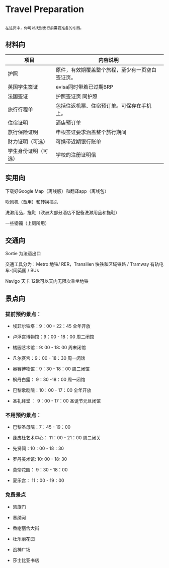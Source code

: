 # Travel Preparation

```         
```

`在这页中，你可以找到出行前需要准备的东西。`

## 材料向

| 项目                 | 内容说明                                         |
|----------------------|--------------------------------------------------|
| 护照                 | 原件，有效期覆盖整个旅程，至少有一页空白签证页。 |
| 英国学生签证         | evisa同时带着已过期BRP                           |
| 法国签证             | 护照签证页 同护照                                |
| 旅行行程单           | 包括往返机票、住宿预订单。可保存在手机上。       |
| 住宿证明             | 酒店预订单                                       |
| 旅行保险证明         | 申根签证要求涵盖整个旅行期间                     |
| 财力证明（可选）     | 可携带近期银行账单                               |
| 学生身份证明（可选） | 学校的注册证明信                                 |

## 实用向

下载好Google Map（离线版）和翻译app（离线包）

吹风机（备用）和转换插头

洗漱用品，拖鞋（欧洲大部分酒店不配备洗漱用品和拖鞋）

一些钢镚（上厕所用）

## 交通向

Sortie 为法语出口

交通工具分为：Metro 地铁/ RER，Transilien 快铁和区域铁路 / Tramway 有轨电车·（同英国 / BUs

Navigo 天卡 12欧可以天内无限次乘坐地铁

## 景点向

### 提前预约景点：

-   埃菲尔铁塔：9：00 - 22：45 全年开放

-   卢浮宫博物馆：9：00 - 18：00 周二闭馆

-   橘园艺术馆：9: 00 - 18: 00 周末闭馆

-   凡尔赛宫：9：00 - 18：30 周一闭馆

-   奥赛博物馆：9：30 - 18：00 周二闭馆

-   枫丹白露： 9：30 -18：00 周一闭馆

-   巴黎歌剧院：10：00 - 17：00 全年开放

-   圣礼拜堂 ： 9：00 - 17：00 圣诞节元旦闭馆

### 不用预约景点：

-   巴黎圣母院：7：45 - 19：00

-   蓬皮杜艺术中心： 11：00 - 21：00 周二闭关

-   先贤祠：10：00 - 18：30

-   罗丹美术馆: 10: 00 - 18: 30

-   莫奈花园： 9：30 - 18：00

-   夏乐宫： 11：00 - 19：00

### 免费景点

-   凯旋门

-   塞纳河

-   香榭丽舍大街

-   杜乐丽花园

-   战神广场

-   莎士比亚书店
